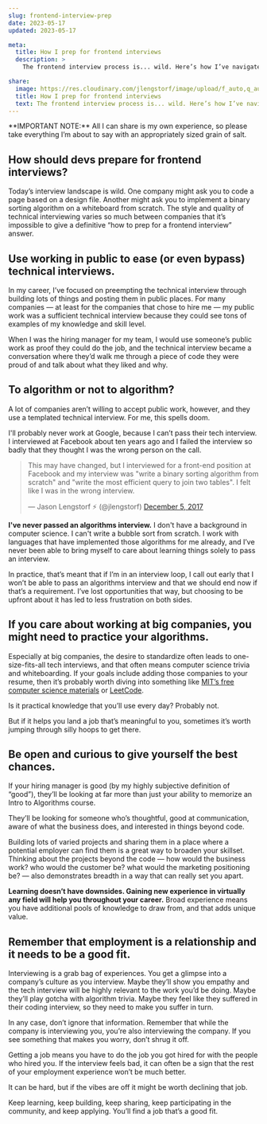 ```yaml
---
slug: frontend-interview-prep
date: 2023-05-17
updated: 2023-05-17

meta:
  title: How I prep for frontend interviews
  description: >
    The frontend interview process is... wild. Here’s how I’ve navigated tech interviews in my own career.

share:
  image: https://res.cloudinary.com/jlengstorf/image/upload/f_auto,q_auto/v1683996783/lwj/blog/frontend-interviews.jpg
  title: How I prep for frontend interviews
  text: The frontend interview process is... wild. Here’s how I’ve navigated tech interviews in my own career.
---
```



<YouTube id="0FMLC3CARl0" />

<Aside>
  **IMPORTANT NOTE:** All I can share is my own experience, so please take
  everything I’m about to say with an appropriately sized grain of salt.
</Aside>

## How should devs prepare for frontend interviews?

Today’s interview landscape is wild. One company might ask you to code a page based on a design file. Another might ask you to implement a binary sorting algorithm on a whiteboard from scratch. The style and quality of technical interviewing varies so much between companies that it’s impossible to give a definitive “how to prep for a frontend interview” answer.

## Use working in public to ease (or even bypass) technical interviews.

In my career, I’ve focused on preempting the technical interview through building lots of things and posting them in public places. For many companies — at least for the companies that chose to hire me — my public work was a sufficient technical interview because they could see tons of examples of my knowledge and skill level.

When I was the hiring manager for my team, I would use someone’s public work as proof they could do the job, and the technical interview became a conversation where they’d walk me through a piece of code they were proud of and talk about what they liked and why.

## To algorithm or not to algorithm?

A lot of companies aren’t willing to accept public work, however, and they use a templated technical interview. For me, this spells doom.

I'll probably never work at Google, because I can’t pass their tech interview. I interviewed at Facebook about ten years ago and I failed the interview so badly that they thought I was the wrong person on the call.

<blockquote class="twitter-tweet" data-conversation="none" data-dnt="true">
  <p lang="en" dir="ltr">
    This may have changed, but I interviewed for a front-end position at
    Facebook and my interview was &quot;write a binary sorting algorithm from
    scratch&quot; and &quot;write the most efficient query to join two
    tables&quot;. I felt like I was in the wrong interview.
  </p>
  &mdash; Jason Lengstorf ⚡️ (@jlengstorf) <a href="https://twitter.com/jlengstorf/status/938167994882183168?ref_src=twsrc%5Etfw">December 5, 2017</a>
</blockquote> <script
  async
  src="https://platform.twitter.com/widgets.js"
  charset="utf-8"
></script>

**I've never passed an algorithms interview.** I don't have a background in computer science. I can't write a bubble sort from scratch. I work with languages that have implemented those algorithms for me already, and I’ve never been able to bring myself to care about learning things solely to pass an interview.

In practice, that’s meant that if I’m in an interview loop, I call out early that I won’t be able to pass an algorithms interview and that we should end now if that’s a requirement. I’ve lost opportunities that way, but choosing to be upfront about it has led to less frustration on both sides.

## If you care about working at big companies, you might need to practice your algorithms.

Especially at big companies, the desire to standardize often leads to one-size-fits-all tech interviews, and that often means computer science trivia and whiteboarding. If your goals include adding those companies to your resume, then it’s probably worth diving into something like [MIT’s free computer science materials](https://ocw.mit.edu/search/?d=Electrical%20Engineering%20and%20Computer%20Science&s=department_course_numbers.sort_coursenum) or [LeetCode](https://leetcode.com/).

Is it practical knowledge that you’ll use every day? Probably not.

But if it helps you land a job that’s meaningful to you, sometimes it’s worth jumping through silly hoops to get there.

## Be open and curious to give yourself the best chances.

If your hiring manager is good (by my highly subjective definition of “good”), they’ll be looking at far more than just your ability to memorize an Intro to Algorithms course.

They’ll be looking for someone who’s thoughtful, good at communication, aware of what the business does, and interested in things beyond code.

Building lots of varied projects and sharing them in a place where a potential employer can find them is a great way to broaden your skillset. Thinking about the projects beyond the code — how would the business work? who would the customer be? what would the marketing positioning be? — also demonstrates breadth in a way that can really set you apart.

**Learning doesn’t have downsides. Gaining new experience in virtually any field will help you throughout your career.** Broad experience means you have additional pools of knowledge to draw from, and that adds unique value.

## Remember that employment is a relationship and it needs to be a good fit.

Interviewing is a grab bag of experiences. You get a glimpse into a company’s culture as you interview. Maybe they’ll show you empathy and the tech interview will be highly relevant to the work you’d be doing. Maybe they’ll play gotcha with algorithm trivia. Maybe they feel like they suffered in their coding interview, so they need to make you suffer in turn.

In any case, don’t ignore that information. Remember that while the company is interviewing you, you’re also interviewing the company. If you see something that makes you worry, don’t shrug it off.

Getting a job means you have to do the job you got hired for with the people who hired you. If the interview feels bad, it can often be a sign that the rest of your employment experience won’t be much better.

It can be hard, but if the vibes are off it might be worth declining that job.

Keep learning, keep building, keep sharing, keep participating in the community, and keep applying. You’ll find a job that’s a good fit.
